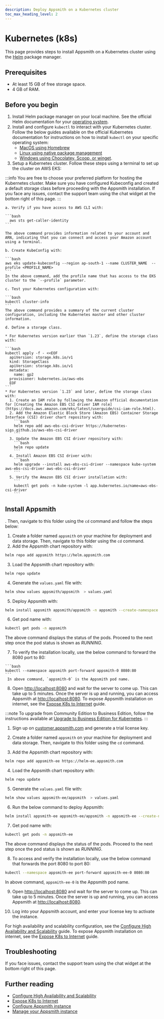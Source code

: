 ```yaml
---
description: Deploy Appsmith on a Kubernetes cluster
toc_max_heading_level: 2
---
```


# Kubernetes (k8s)

This page provides steps to install Appsmith on a Kubernetes cluster using the [Helm](https://helm.sh) package manager.

<VideoEmbed host="youtube" videoId="wZzYL1uZwds" title="How To Deploy Appsmith On Kubernetes" caption="How To Deploy Appsmith On Kubernetes" />

## Prerequisites
* At least 15 GB of free storage space.
* 4 GB of RAM.

## Before you begin
1. Install Helm package manager on your local machine. See the official Helm documentation for your [operating system](https://helm.sh/docs/intro/install/#through-package-managers).
2. Install and configure `kubectl` to interact with your Kubernetes cluster. Follow the below guides available on the official Kubernetes documentation for instructions on how to install `kubectl` on your specific operating system: 
    * [MacOS using Homebrew](https://kubernetes.io/docs/tasks/tools/install-kubectl-macos/#install-with-homebrew-on-macos)
    * [Linux using native package management](https://kubernetes.io/docs/tasks/tools/install-kubectl-linux/#install-using-native-package-management)
    * [Windows using Chocolatey, Scoop, or winget](https://kubernetes.io/docs/tasks/tools/install-kubectl-windows/#install-nonstandard-package-tools).
3. Setup a Kubernetes cluster. Follow these steps using a terminal to set up the cluster on AWS EKS:

  :::info
   You are free to choose your preferred platform for hosting the Kubernetes cluster. Make sure you have configured Kubeconfig and created a default storage class before proceeding with the Appsmith installation. If you face any issues, contact the support team using the chat widget at the bottom right of this page.
  :::

    a. Verify if you have access to AWS CLI with:
      
    ```bash
      aws sts get-caller-identity 
    ```
    
    The above command provides information related to your account and ARN, indicating that you can connect and access your Amazon account using a terminal.

    b. Create KubeConfig with: 

    ```bash
    aws eks update-kubeconfig --region ap-south-1 --name CLUSTER_NAME  --profile <PROFILE_NAME>
    ```
    In the above command, add the profile name that has access to the EKS cluster to the `--profile` parameter.

    c. Test your Kubernetes configuration with:

    ```bash
    kubectl cluster-info
    ```
    The above command provides a summary of the current cluster configuration, including the Kubernetes master and other cluster information. 

    d. Define a storage class.

    * For Kubernetes version earlier than `1.23`, define the storage class with:

    ```bash
    kubectl apply -f - <<EOF
      apiVersion: storage.k8s.io/v1
      kind: StorageClass
      apiVersion: storage.k8s.io/v1
      metadata:
        name: gp2
      provisioner: kubernetes.io/aws-ebs
      EOF
    ```
    * For Kubernetes version `1.23` and later, define the storage class with:
      1. Create an IAM role by following the Amazon official documentation for [Creating the Amazon EBS CSI driver IAM role](https://docs.aws.amazon.com/eks/latest/userguide/csi-iam-role.html).
      2. Add the Amazon Elastic Block Store (Amazon EBS) Container Storage Interface (CSI) driver chart repository with:
        ```bash
        helm repo add aws-ebs-csi-driver https://kubernetes-sigs.github.io/aws-ebs-csi-driver
        ```
      3. Update the Amazon EBS CSI driver repository with:
        ```bash
        helm repo update
        ```
      4. Install Amazon EBS CSI driver with:
        ```bash
        helm upgrade --install aws-ebs-csi-driver --namespace kube-system aws-ebs-csi-driver aws-ebs-csi-driver 
        ```  
      5. Verify the Amazon EBS CSI driver installation with:
        ```
        kubectl get pods -n kube-system -l app.kubernetes.io/name=aws-ebs-csi-driver
        ```  

## Install Appsmith

. Then, navigate to this folder using the `cd` command and follow the steps below:

<Tabs groupId="appsmithEditions" queryString="current-edition">
  <TabItem label="Community Edition" value="communityEdition"> 

  1. Create a folder named `appsmith` on your machine for deployment and data storage. Then, navigate to this folder using the `cd` command.
  2. Add the Appsmith chart repository with:

  ```bash
  helm repo add appsmith https://helm.appsmith.com
  ```
  3. Load the Appsmith chart repository with:

  ```bash
  helm repo update
  ``` 
  4. Generate the `values.yaml` file with:
  ```bash
  helm show values appsmith/appsmith  > values.yaml
  ```
  5. Deploy Appsmith with:

  ```bash
  helm install appsmith appsmith/appsmith -n appsmith --create-namespace -f values.yaml
  ```

  6. Get pod name with:

  ```bash
  kubectl get pods -n appsmith
  ```
  The above command displays the status of the pods. Proceed to the next step once the pod status is shown as _RUNNING_.

  7. To verify the installation locally, use the below command to forward the 8080 port to 80:
  
    ```bash
    kubectl --namespace appsmith port-forward appsmith-0 8080:80
    ```
     In above command, `appsmith-0` is the Appsmith pod name.

  8. Open [http://localhost:8080](http://localhost:8080) and wait for the server to come up. This can take up to 5 minutes. Once the server is up and running, you can access Appsmith at [http://localhost:8080](http://localhost:8080). To expose Appsmith installation on internet, see the [Expose K8s to Internet](/getting-started/setup/installation-guides/kubernetes/publish-appsmith-online) guide.

</TabItem>
<TabItem label="Business Edition" value="businessEdition"> 

:::note
To upgrade from Community Edition to Business Edition, follow the instructions available at [Upgrade to Business Edition for Kubernetes](/getting-started/setup/upgrade-to-business-edition/kubernetes).
:::

1. Sign up on [customer.appsmith.com](https://customer.appsmith.com/) and generate a trial license key.

2. Create a folder named `appsmith` on your machine for deployment and data storage. Then, navigate to this folder using the `cd` command.

3. Add the Appsmith chart repository with:

  ```bash
  helm repo add appsmith-ee https://helm-ee.appsmith.com
  ```
4. Load the Appsmith chart repository with:

  ```bash
  helm repo update
  ```

5. Generate the `values.yaml` file with:
  ```bash
  helm show values appsmith-ee/appsmith  > values.yaml
  ```
6. Run the below command to deploy Appsmith:

  ```bash
  helm install appsmith-ee appsmith-ee/appsmith -n appsmith-ee --create-namespace -f values.yaml
  ```
7. Get pod name with:

  ```bash
  kubectl get pods -n appsmith-ee
  ```
 The above command displays the status of the pods. Proceed to the next step once the pod status is shown as _RUNNING_.

8. To access and verify the installation locally, use the below command that forwards the port 8080 to port 80:
  
  ```bash
  kubectl --namespace appsmith-ee port-forward appsmith-ee-0 8080:80
  ```
  In above command, `appsmith-ee-0` is the Appsmith pod name.

9. Open [http://localhost:8080](http://localhost:8080) and wait for the server to come up. This can take up to 5 minutes. Once the server is up and running, you can access Appsmith at [http://localhost:8080](http://localhost:8080).

10. Log into your Appsmith account, and enter your license key to activate the instance.

For high availability and scalability configuration, see the [Configure High Availability and Scalability](/getting-started/setup/installation-guides/kubernetes/configure-high-availability) guide. To expose Appsmith installation on internet, see the [Expose K8s to Internet](/getting-started/setup/installation-guides/kubernetes/publish-appsmith-online) guide.

</TabItem>
</Tabs>   

## Troubleshooting
If you face issues, contact the support team using the chat widget at the bottom right of this page.

## Further reading

* [Configure High Availability and Scalability](/getting-started/setup/installation-guides/kubernetes/configure-high-availability)
* [Expose K8s to Internet](/getting-started/setup/installation-guides/kubernetes/publish-appsmith-online)
* [Configure Appsmith instance](/getting-started/setup/instance-configuration#configure-helm-installations)
* [Manage your Appsmith instance](/getting-started/setup/instance-management)
